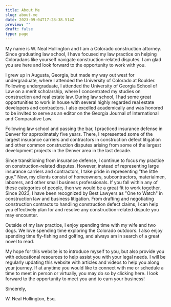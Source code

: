 ```yaml
---
title: About Me
slug: about-me
date: 2023-09-04T17:28:38.514Z
preview: ""
draft: false
type: page
---
```



<Bio/>

My name is W. Neal Hollington and I am a Colorado construction attorney. Since graduating law school, I have focused my law practice on helping Coloradans like yourself navigate construction-related disputes. I am glad you are here and look forward to the opportunity to work with you. 

I grew up in Augusta, Georgia, but made my way out west for undergraduate, where I attended the University of Colorado at Boulder. Following undergraduate, I attended the University of Georgia School of Law on a merit scholarship, where I concentrated my studies on construction and real estate law. During law school, I had some great opportunities to work in house with several highly regarded real estate developers and contractors. I also excelled academically and was honored to be invited to serve as an editor on the Georgia Journal of International and Comparative Law.  

Following law school and passing the bar, I practiced insurance defense in Denver for approximately five years. There, I represented some of the largest insurance carriers and contractors in construction defect litigation and other common construction disputes arising from some of the largest development projects in the Denver area in the last decade.

Since transitioning from insurance defense, I continue to focus my practice on construction-related disputes. However, instead of representing large insurance carriers and contractors, I take pride in representing "the little guy." Now, my clients consist of homeowners, subcontractors, materialmen, laborers, and other small business professionals. If you fall within any of these categories of people, then we would be a great fit to work together. Since 2023, I have been recognized by Best Lawyers as "One to Watch" in construction law and business litigation. From drafting and negotiating construction contracts to handling construction defect claims, I can help you effectively plan for and resolve any construction-related dispute you may encounter. 

Outside of my law practice, I enjoy spending time with my wife and two dogs. We love spending time exploring the Colorado outdoors. I also enjoy spending time fly-fishing and golfing, and always am in search of a great novel to read.

My hope for this website is to introduce myself to you, but also provide you with educational resources to help assist you with your legal needs. I will be regularly updating this website with articles and videos to help you along your journey. If at anytime you would like to connect with me or schedule a time to meet in person or virtually, you may do so by <Link to="/schedule-consultation">clicking here</Link>. I look forward to the opportunity to meet you and to earn your business!

Sincerely,

<p className="font-['Mr_Dafoe'] text-3xl">W. Neal Hollington, Esq.</p>